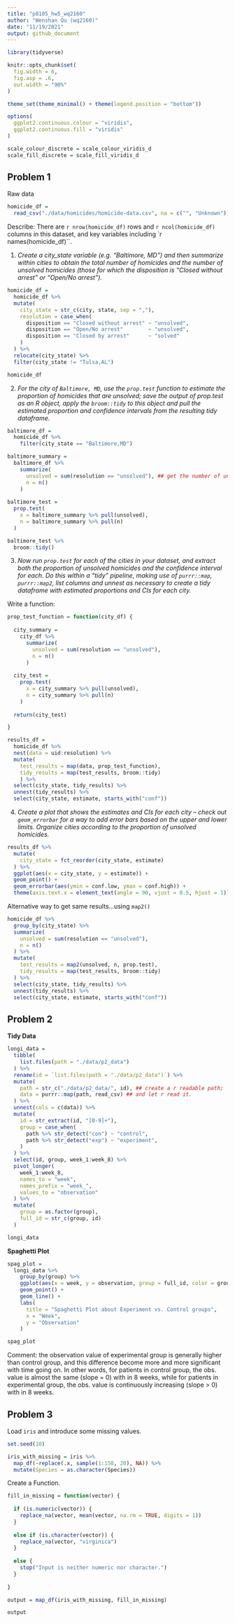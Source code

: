 ```yaml
---
title: "p8105_hw5_wq2160"
author: "Wenshan Qu (wq2160)"
date: "11/19/2021"
output: github_document
---
```


```r
library(tidyverse)

knitr::opts_chunk$set(
  fig.width = 6,
  fig.asp = .6,
  out.width = "90%"
)

theme_set(theme_minimal() + theme(legend.position = "bottom"))

options(
  ggplot2.continuous.colour = "viridis",
  ggplot2.continuous.fill = "viridis"
)

scale_colour_discrete = scale_colour_viridis_d
scale_fill_discrete = scale_fill_viridis_d
```

## Problem 1

Raw data

```r
homicide_df = 
  read_csv("./data/homicides/homicide-data.csv", na = c("", "Unknown"))
```

Describe: There are `r nrow(homicide_df)` rows and `r ncol(homicide_df)` columns in this dataset, and key variables including `r names(homicide_df)``.

1. _Create a city_state variable (e.g. “Baltimore, MD”) and then summarize within cities to obtain the total number of homicides and the number of unsolved homicides (those for which the disposition is “Closed without arrest” or “Open/No arrest”)._

```r
homicide_df = 
  homicide_df %>% 
  mutate(
    city_state = str_c(city, state, sep = ","),
    resolution = case_when(
      disposition == "Closed without arrest" ~ "unsolved",
      disposition == "Open/No arrest"        ~ "unsolved",
      disposition == "Closed by arrest"      ~ "solved"
    )
  ) %>% 
  relocate(city_state) %>% 
  filter(city_state != "Tulsa,AL")

homicide_df
```

2. _For the city of `Baltimore, MD`, use the `prop.test` function to estimate the proportion of homicides that are unsolved; save the output of prop.test as an R object, apply the `broom::tidy` to this object and pull the estimated proportion and confidence intervals from the resulting tidy dataframe._

```r
baltimore_df = 
  homicide_df %>% 
    filter(city_state == "Baltimore,MD")

baltimore_summary = 
  baltimore_df %>% 
    summarize(
      unsolved = sum(resolution == "unsolved"), ## get the number of unsolved cases
      n = n()
    )
  
baltimore_test = 
  prop.test(
    x = baltimore_summary %>% pull(unsolved),
    n = baltimore_summary %>% pull(n)
  )

baltimore_test %>% 
  broom::tidy()
```

3. _Now run `prop.test` for each of the cities in your dataset, and extract both the proportion of unsolved homicides and the confidence interval for each. Do this within a “tidy” pipeline, making use of `purrr::map`, `purrr::map2`, list columns and unnest as necessary to create a tidy dataframe with estimated proportions and CIs for each city._

Write a function:

```r
prop_test_function = function(city_df) {
  
  city_summary = 
    city_df %>% 
      summarize(
        unsolved = sum(resolution == "unsolved"), 
        n = n()
      )
    
  city_test = 
    prop.test(
      x = city_summary %>% pull(unsolved),
      n = city_summary %>% pull(n)
    )
  
  return(city_test)

}
```

```r
results_df = 
  homicide_df %>% 
  nest(data = uid:resolution) %>% 
  mutate(
    test_results = map(data, prop_test_function),
    tidy_results = map(test_results, broom::tidy)
    ) %>% 
  select(city_state, tidy_results) %>% 
  unnest(tidy_results) %>% 
  select(city_state, estimate, starts_with("conf"))
```

4. _Create a plot that shows the estimates and CIs for each city – check out `geom_errorbar` for a way to add error bars based on the upper and lower limits. Organize cities according to the proportion of unsolved homicides._

```r
results_df %>% 
  mutate(
    city_state = fct_reorder(city_state, estimate)
  ) %>% 
  ggplot(aes(x = city_state, y = estimate)) +
  geom_point() +
  geom_errorbar(aes(ymin = conf.low, ymax = conf.high)) +
  theme(axis.text.x = element_text(angle = 90, vjust = 0.5, hjust = 1))
```

Alternative way to get same results...using `map2()`

```r
homicide_df %>% 
  group_by(city_state) %>% 
  summarize(
    unsolved = sum(resolution == "unsolved"),
    n = n()
  ) %>% 
  mutate(
    test_results = map2(unsolved, n, prop.test),
    tidy_results = map(test_results, broom::tidy)
  ) %>% 
  select(city_state, tidy_results) %>% 
  unnest(tidy_results) %>% 
  select(city_state, estimate, starts_with("conf"))
```


## Problem 2

**Tidy Data**

```r
longi_data = 
  tibble(
    list.files(path = "./data/p2_data")
  ) %>% 
  rename(id = `list.files(path = "./data/p2_data")`) %>% 
  mutate(
    path = str_c("./data/p2_data/", id), ## create a r readable path;
    data = purrr::map(path, read_csv) ## and let r read it.
  ) %>% 
  unnest(cols = c(data)) %>% 
  mutate(
    id = str_extract(id, "[0-9]+"),
    group = case_when(
      path %>% str_detect("con") ~ "control",
      path %>% str_detect("exp") ~ "experiment",
    )
  ) %>% 
  select(id, group, week_1:week_8) %>% 
  pivot_longer(
    week_1:week_8,
    names_to = "week",
    names_prefix = "week_",
    values_to = "observation"
  ) %>% 
  mutate(
    group = as.factor(group),
    full_id = str_c(group, id)
  )

longi_data
```

**Spaghetti Plot**

```r
spag_plot = 
  longi_data %>% 
    group_by(group) %>% 
    ggplot(aes(x = week, y = observation, group = full_id, color = group)) +
    geom_point() +
    geom_line() +
    labs(
      title = "Spaghetti Plot about Experiment vs. Control groups",
      x = "Week",
      y = "Observation"
    )

spag_plot
```

Comment: the observation value of experimental group is generally higher than control group, and this difference become more and more significant with time going on. In other words, for patients in control group, the obs. value is almost the same (slope = 0) with in 8 weeks, while for patients in experimental group, the obs. value is continuously increasing (slope > 0) with in 8 weeks.


## Problem 3

Load `iris` and introduce some missing values.

```r
set.seed(10)

iris_with_missing = iris %>% 
  map_df(~replace(.x, sample(1:150, 20), NA)) %>%
  mutate(Species = as.character(Species))
```

Create a Function.

```r

fill_in_missing = function(vector) {
  
  if (is.numeric(vector)) {
    replace_na(vector, mean(vector, na.rm = TRUE, digits = 1))
  }
  
  else if (is.character(vector)) {
    replace_na(vector, "virginica")
  }
  
  else {
    stop("Input is neither numeric nor character.")
  }
  
}

```

```r
output = map_df(iris_with_missing, fill_in_missing)

output
```

